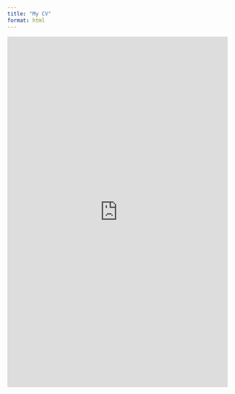 ```yaml
---
title: "My CV"
format: html
---
```


<iframe src="https://mozilla.github.io/pdf.js/web/viewer.html?file=https://github.com/mkolgesiz/cv/raw/4aa6586cc142d32500155dff5db8d65a354a4297/CV.pdf" width="100%" height="800px" style="border: none;"></iframe>

